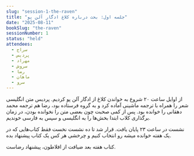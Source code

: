 ```yaml
---
slug: "session-1-the-raven"
title: "جلسه اول: بحث درباره کلاغ ادگار آلن پو"
date: "2025-08-11"
bookSlug: "the-raven"
sessionNumber: 1
status: "held"
attendees: 
  - سراج
  - پردیس
  - مهراد
  - سروش
  - رضا
  - ماهان
  - سرو
---
```


از اوایل ساعت ۲۰ شروع به خواندن کلاغ از ادگار آلن پو کردیم. پردیس متن انگلیسی شعر را همراه با ترجمه ماشینی آماده کرد و به گروه فرستاده بود، رضا هم ترجمه محمد دهقانی را خوانده بود. پس از کمی صحبت چون بعضی متن را نخوانده بودن، در زمان برگذاری کلاب ابتدا بخش‌ها را به انگلیسی و سپس به فارسی خوندیم. 

نشست در ساعت ۲۳ پایان یافت. قرار شد تا ده نشست نخست فقط کتاب‌هایی که در یک هفته خوانده میشه رو انتخاب کنیم و چرخشی هر کس یک کتاب پیشنهاد بده.

کتاب هفته بعد ضیافت از افلاطون، پیشنهاد رضاست.